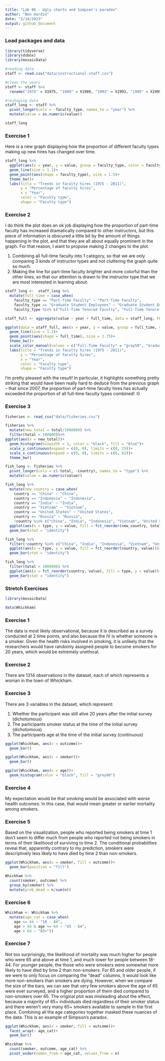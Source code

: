 ```yaml
---
title: "Lab 06 - Ugly charts and Simpson's paradox"
author: "Ben Hardin"
date: "2/14/2023"
output: github_document
---
```


### Load packages and data

```r
library(tidyverse) 
library(dsbox)
library(mosaicData) 
```

```r
#reading data
staff <- read.csv("data/instructional-staff.csv")

#clean the years
staff <- staff %>%
  rename("1975" = X1975, "1989" = X1989, "1993" = X1993, "1995" = X1995, "1999" = X1999, "2001" = X2001, "2003" = X2003, "2005" = X2005, "2007" = X2007, "2009" = X2009, "2011" = X2011)

#reshaping data
staff_long <- staff %>%
  pivot_longer(cols = -faculty_type, names_to = "year") %>%
  mutate(value = as.numeric(value))

staff_long
```

### Exercise 1

Here is a new graph displaying how the proportion of different faculty types making up new hires has changed over time.

```r
staff_long %>%
  ggplot(aes(x = year, y = value, group = faculty_type, color = faculty_type))+
  geom_line(size = 1.1)+
  geom_point(aes(shape = faculty_type), size = 1.5)+
  theme_bw()+
  labs(title = "Trends in faculty hires (1975 - 2011)",
       y = "Percentage of faculty hires",
       x = "Year",
       color = "Faculty type",
       shape = "Faculty type")
```

### Exercise 2

I do think the plot does an ok job displaying how the proportion of part-time faculty has increased dramatically compared to other instructors, but this piece of information is obscured a little bit by the amount of things happening in the plot, and that they are all about equally prominent in the graph. For that reason, I want to propose making 2 changes to the plot.

1. Combining all full-time faculty into 1 category, so that we are only comparing 3 kinds of instructor types and not cluttering the graph quite so much.
2. Making the line for part-time faculty brighter and more colorful than the other lines, so that our attention is drawn to the instructor type that we are most interested in learning about.

```r
staff_long <-  staff_long %>%
  mutate(full_time = case_when(
    faculty_type == "Part-Time Faculty" ~ "Part-Time Faculty",
    faculty_type == "Graduate Student Employees" ~ "Graduate Student Employees",
    faculty_type %in% c("Full-Time Tenured Faculty", "Full-Time Tenure-Track Faculty", "Full-Time Non-Tenure-Track Faculty") ~ "Full-Time Faculty"))

staff_full <- aggregate(value ~ year + full_time, data = staff_long, FUN = sum)
```

```r
ggplot(data = staff_full, aes(x = year, y = value, group = full_time, color = full_time))+
  geom_line(size = 1.1)+
  geom_point(aes(shape = full_time), size = 1.75)+
  theme_bw()+
  scale_color_manual(values = c("Full-Time Faculty" = "gray50", "Graduate Student Employees" = "gray80", "Part-Time Faculty" = "orange"))+
  labs(title = "Trends in faculty hires (1975 - 2011)",
       y = "Percentage of faculty hires",
       x = "Year",
       color = "Faculty type",
       shape = "Faculty type")
```

I'm pretty pleased with the result! In particular, it highlights something pretty striking that would have been really hard to deduce from the previous graph -- that since 2007, the proportion of part-time faculty hires has actually exceeded the proportion of all full-time faculty types combined! :0

### Exercise 3

```r
fisheries <- read_csv("data/fisheries.csv")

fisheries %>%
  mutate(new_total = total/1000000) %>%
  filter(total > 100000)%>%
ggplot(aes(x = new_total))+
  geom_histogram(binwidth = 1, color = "black", fill = "blue")+
  scale_y_continuous(expand = c(0, 0), limits = c(0, 25))+
  scale_x_continuous(expand = c(0, 0), limits = c(0, 82))+
  theme_bw()
```
```r
fish_long <- fisheries %>%
  pivot_longer(cols = c(-total, -country), names_to = "type") %>%
  mutate(value = as.numeric(value))

fish_long %>%
  mutate(new_country = case_when(
    country == "China" ~ "China",
    country == "Indonesia" ~ "Indonesia",
    country == "India" ~ "India",
    country == "Vietnam" ~ "Vietnam",
    country == "United States" ~ "United States",
    country == "Russia" ~ "Russia",
    !country %in% c("China", "India", "Indonesia", "Vietnam", "United States", "Russia") ~ "Other")) %>%
  ggplot(aes(x = type, y = value, fill = fct_reorder(new_country, total)))+
  geom_bar(stat = "identity")

fish_long %>%
  filter(!country %in% c("China", "India", "Indonesia", "Vietnam", "United States", "Russia"), total > 1000000) %>%
  ggplot(aes(x = type, y = value, fill = fct_reorder(country, value)))+
  geom_bar(stat = "identity")
```

```r
fish_long %>%
  filter(total > 1000000) %>%
  ggplot(aes(x = fct_reorder(country, value), fill = type, y = value))+
  geom_bar(stat = "identity")
```

### Stretch Exercises
```r
library(mosaicData)

data(Whickham)
```
### Exercise 1

The data is most likely observational, because it is described as a survey conducted at 2 time points, and also because the IV is whether someone is a smoker. Given the health risks involved in smoking, it is unlikely that the researchers would have randomly assigned people to become smokers for 20 years, which would be extremely unethical.

### Exercise 2

There are 1314 observations in the dataset, each of which represents a woman in the town of Whickham.

### Exercise 3

There are 3 variables in the dataset, which represent:

1. Whether the participant was still alive 20 years after the initial survey (dichotomous)
2. The participants smoker status at the time of the initial survey (dichotomous)
3. The participants age at the time of the initial survey (continuous)

```r
ggplot(Whickham, aes(x = outcome))+
  geom_bar()

ggplot(Whickham, aes(x = smoker))+
  geom_bar()

ggplot(Whickham, aes(x = age))+
  geom_histogram(color = "black", fill = "grey80")
```

### Exercise 4

My expectation would be that smoking would be associated with worse health outcomes. In this case, that would mean greater or earlier mortality among smokers.

### Exercise 5

Based on the visualization, people who reported being smokers at time 1 don't seem to differ much from people who reported not being smokers in terms of their likelihood of surviving to time 2. The conditional probabilities reveal that, apparently contrary to my prediction, smokers were descriptively less likely to have died by time 2 than non-smokers.

```r
ggplot(Whickham, aes(x = smoker, fill = outcome))+
  geom_bar(position = "fill")
```

```r
Whickham %>%
  count(smoker, outcome) %>%
  group_by(smoker) %>%
  mutate(prob_dead = n/sum(n))
```

### Exercise 6

```r
Whickham <- Whickham %>%
  mutate(age_cat = case_when(
    age <= 44 ~ "18 - 44",
    age > 44 & age <= 64 ~ "45 - 64",
    age > 64 ~ "65+"))
```

### Exercise 7

Not too surprisingly, the likelihood of mortality was much higher for people who were 65 and above at time 1, and much lower for people between 18-44. For younger people, the those who were smokers were somewhat more likely to have died by time 2 than non-smokers. For 65 and older people, if we were to only focus on comparing the "dead" columns, it would look like more non-smokers than smokers are dying. However, when we compare the size of the bars, we can see that very few smokers above the age of 65 were ever surveyed, and a higher proportion of them died compared to non-smokers over 65. The original plot was misleading about the effect, because a majority of 65+ individuals died regardless of their smoker status and there weren't very many 65+ smokers available to sample in the first place. Combining all the age categories together masked these nuances of the data. This is an example of Simpson's paradox.

```r
ggplot(Whickham, aes(x = smoker, fill = outcome))+
  facet_wrap(~ age_cat)+
  geom_bar()

Whickham %>%
  count(smoker, outcome, age_cat) %>%
  pivot_wider(names_from = age_cat, values_from = n)
```